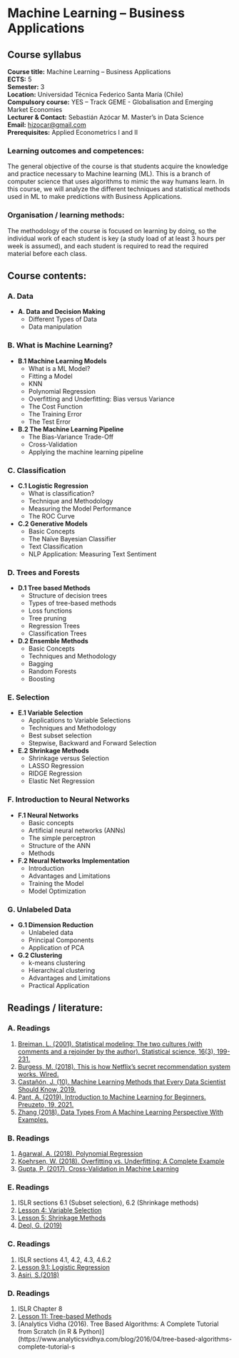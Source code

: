 # Machine Learning – Business Applications
## Course syllabus

**Course title:** Machine Learning – Business Applications  
**ECTS:** 5  
**Semester:** 3  
**Location:** Universidad Técnica Federico Santa María (Chile)  
**Compulsory course:** YES – Track GEME - Globalisation and Emerging Market Economies  
**Lecturer & Contact:** Sebastián Azócar M. Master's in Data Science  
**Email:** [hizocar@gmail.com](mailto:hizocar@gmail.com)  
**Prerequisites:** Applied Econometrics I and II  

### Learning outcomes and competences:

The general objective of the course is that students acquire the knowledge and practice necessary to Machine learning (ML). This is a branch of computer science that uses algorithms to mimic the way humans learn. In this course, we will analyze the different techniques and statistical methods used in ML to make predictions with Business Applications.

### Organisation / learning methods:

The methodology of the course is focused on learning by doing, so the individual work of each student is key (a study load of at least 3 hours per week is assumed), and each student is required to read the required material before each class.

## Course contents:

### A. Data

- **A. Data and Decision Making**
  - Different Types of Data
  - Data manipulation

### B. What is Machine Learning?

- **B.1 Machine Learning Models**
  - What is a ML Model?
  - Fitting a Model
  - KNN
  - Polynomial Regression
  - Overfitting and Underfitting: Bias versus Variance
  - The Cost  Function
  - The Training Error
  - The Test Error

- **B.2 The Machine Learning Pipeline**
  - The Bias-Variance Trade-Off
  - Cross-Validation
  - Applying the machine learning pipeline

### C. Classification

- **C.1 Logistic Regression**
  - What is classification?
  - Technique and Methodology
  - Measuring the Model Performance
  - The ROC Curve

- **C.2 Generative Models**
  - Basic Concepts
  - The Naïve Bayesian Classifier
  - Text Classification
  - NLP Application: Measuring Text Sentiment

### D. Trees and Forests

- **D.1 Tree based Methods**
  - Structure of decision trees
  - Types of tree-based methods
  - Loss functions
  - Tree pruning
  - Regression Trees
  - Classification Trees

- **D.2 Ensemble Methods**
  - Basic Concepts
  - Techniques and Methodology
  - Bagging 
  - Random Forests
  - Boosting

### E. Selection

- **E.1 Variable Selection**
  - Applications to Variable Selections
  - Techniques and Methodology
  - Best subset selection
  - Stepwise, Backward and Forward Selection

- **E.2 Shrinkage Methods**
  - Shrinkage versus Selection
  - LASSO Regression 
  - RIDGE Regression
  - Elastic Net Regression

### F. Introduction to Neural Networks

- **F.1 Neural Networks**
  - Basic concepts
  - Artificial neural networks (ANNs)
  - The simple perceptron
  - Structure of the ANN
  - Methods

- **F.2 Neural Networks Implementation**
  - Introduction
  - Advantages and Limitations
  - Training the Model
  - Model Optimization

### G. Unlabeled Data

- **G.1 Dimension Reduction**
  - Unlabeled data
  - Principal Components
  - Application of PCA

- **G.2 Clustering**
  - k-means clustering
  - Hierarchical clustering
  - Advantages and Limitations
  - Practical Application

## Readings / literature:

### A. Readings

1. [Breiman, L. (2001). Statistical modeling: The two cultures (with comments and a rejoinder by the author). Statistical science, 16(3), 199-231.](http://users.csc.calpoly.edu/~dsun09/data401/readings/Breiman-Two-Cultures.pdf)
2. [Burgess, M. (2018). This is how Netflix's secret recommendation system works. Wired.](https://www.wired.co.uk/article/netflix-data-personalisation-watching)
3. [Castañón, J. (10). Machine Learning Methods that Every Data Scientist Should Know, 2019.](https://towardsdatascience.com/10-machine-learning-methods-that-every-data-scientist-should-know-3cc96e0eeee9)
4. [Pant, A. (2019). Introduction to Machine Learning for Beginners. Preuzeto, 19, 2021.](https://towardsdatascience.com/introduction-to-machine-learning-for-beginners-eed6024fdb08)
5. [Zhang (2018). Data Types From A Machine Learning Perspective With Examples.](https://towardsdatascience.com/data-types-from-a-machine-learning-perspective-with-examples-111ac679e8bc)

### B. Readings

1. [Agarwal, A. (2018). Polynomial Regression](https://towardsdatascience.com/polynomial-regression-bbe8b9d97491)
2. [Koehrsen, W. (2018). Overfitting vs. Underfitting: A Complete Example](https://towardsdatascience.com/overfitting-vs-underfitting-a-complete-example-d05dd7e19765)
3. [Gupta, P. (2017). Cross-Validation in Machine Learning](https://towardsdatascience.com/cross-validation-in-machine-learning-72924a69872f)

### E. Readings

1. ISLR sections 6.1 (Subset selection), 6.2 (Shrinkage methods)
2. [Lesson 4: Variable Selection](https://online.stat.psu.edu/stat508/lesson/4)
3. [Lesson 5:  Shrinkage Methods](https://online.stat.psu.edu/stat508/lesson/5)
4. [Deol, G. (2019)](https://hackernoon.com/an-introduction-to-ridge-lasso-and-elastic-net-regression-cca60b4b934f)

### C. Readings

1. ISLR sections 4.1, 4.2, 4.3, 4.6.2
2. [Lesson 9.1: Logistic Regression](https://online.stat.psu.edu/stat508/lesson/9/9.1)
3. [Asiri, S.(2018)](https://towardsdatascience.com/machine-learning-classifiers-a5cc4e1b0623)

### D. Readings

1. ISLR Chapter 8
2. [Lesson 11: Tree-based Methods](https://online.stat.psu.edu/stat508/lesson/11)
3. [Analytics Vidha (2016). Tree Based Algorithms: A Complete Tutorial from Scratch (in R & Python)](https://www.analyticsvidhya.com/blog/2016/04/tree-based-algorithms-complete-tutorial-s
